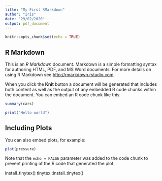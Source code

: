 ```yaml
---
title: "My First RMarkdown"
author: "Iris"
date: "29/02/2020"
output: pdf_document
---
```


```r
knitr::opts_chunk$set(echo = TRUE)
```

## R Markdown

This is an *R Markdown* document. Markdown is a simple formatting syntax for authoring HTML, PDF, and MS Word documents. For more details on using R Markdown see <http://rmarkdown.rstudio.com>.

When you click the **Knit** button a document will be generated that includes both content as well as the output of any embedded R code chunks within the document. You can embed an R code chunk like this:

```r
summary(cars)
```
```r
print("Hello world")
```

## Including Plots

You can also embed plots, for example:

```r
plot(pressure)
```

Note that the `echo = FALSE` parameter was added to the code chunk to prevent printing of the R code that generated the plot.

install_tinytex()
tinytex::install_tinytex()


